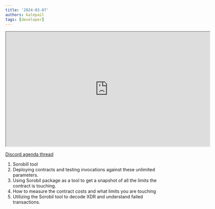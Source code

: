 ```yaml
---
title: '2024-03-07'
authors: kalepail
tags: [developer]
---
```


<iframe
  src="https://drive.google.com/file/d/1FJueTZweJPaOyno0fxHOfU3Ec2S0gvO_/preview"
  width="640"
  height="360"
  allow="autoplay"
></iframe>

[Discord agenda thread](https://discord.com/channels/897514728459468821/911254664576643122/1215404506964172890)

1. Sorobill tool
2. Deploying contracts and testing invocations against these unlimited parameters.
3. Using Sorobil package as a tool to get a snapshot of all the limits the contract is touching.
4. How to measure the contract costs and what limits you are touching
5. Utilizing the Sorobil tool to decode XDR and understand failed transactions.
